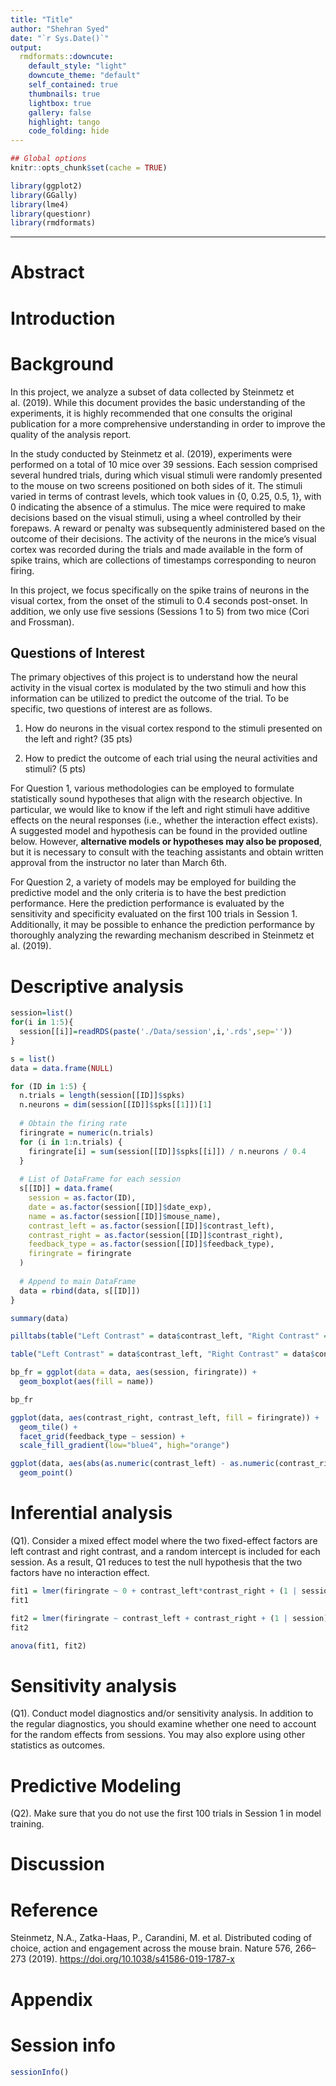 ```yaml
---
title: "Title"
author: "Shehran Syed"
date: "`r Sys.Date()`"
output:
  rmdformats::downcute:
    default_style: "light"
    downcute_theme: "default"
    self_contained: true
    thumbnails: true
    lightbox: true
    gallery: false
    highlight: tango
    code_folding: hide
---
```


```r
## Global options
knitr::opts_chunk$set(cache = TRUE)
```

```r
library(ggplot2)
library(GGally)
library(lme4)
library(questionr)
library(rmdformats)
```

------------------------------------------------------------------------

# Abstract

# Introduction

# Background

In this project, we analyze a subset of data collected by Steinmetz et al. (2019). While this document provides the basic understanding of the experiments, it is highly recommended that one consults the original publication for a more comprehensive understanding in order to improve the quality of the analysis report.

In the study conducted by Steinmetz et al. (2019), experiments were performed on a total of 10 mice over 39 sessions. Each session comprised several hundred trials, during which visual stimuli were randomly presented to the mouse on two screens positioned on both sides of it. The stimuli varied in terms of contrast levels, which took values in {0, 0.25, 0.5, 1}, with 0 indicating the absence of a stimulus. The mice were required to make decisions based on the visual stimuli, using a wheel controlled by their forepaws. A reward or penalty was subsequently administered based on the outcome of their decisions. The activity of the neurons in the mice's visual cortex was recorded during the trials and made available in the form of spike trains, which are collections of timestamps corresponding to neuron firing.

In this project, we focus specifically on the spike trains of neurons in the visual cortex, from the onset of the stimuli to 0.4 seconds post-onset. In addition, we only use five sessions (Sessions 1 to 5) from two mice (Cori and Frossman).

## Questions of Interest

The primary objectives of this project is to understand how the neural activity in the visual cortex is modulated by the two stimuli and how this information can be utilized to predict the outcome of the trial. To be specific, two questions of interest are as follows.

1.  How do neurons in the visual cortex respond to the stimuli presented on the left and right? (35 pts)

2.  How to predict the outcome of each trial using the neural activities and stimuli? (5 pts)

For Question 1, various methodologies can be employed to formulate statistically sound hypotheses that align with the research objective. In particular, we would like to know if the left and right stimuli have additive effects on the neural responses (i.e., whether the interaction effect exists). A suggested model and hypothesis can be found in the provided outline below. However, **alternative models or hypotheses may also be proposed**, but it is necessary to consult with the teaching assistants and obtain written approval from the instructor no later than March 6th.

For Question 2, a variety of models may be employed for building the predictive model and the only criteria is to have the best prediction performance. Here the prediction performance is evaluated by the sensitivity and specificity evaluated on the first 100 trials in Session 1. Additionally, it may be possible to enhance the prediction performance by thoroughly analyzing the rewarding mechanism described in Steinmetz et al. (2019).

# Descriptive analysis

```r
session=list()
for(i in 1:5){
  session[[i]]=readRDS(paste('./Data/session',i,'.rds',sep=''))
}
```

```r
s = list()
data = data.frame(NULL)

for (ID in 1:5) {
  n.trials = length(session[[ID]]$spks)
  n.neurons = dim(session[[ID]]$spks[[1]])[1]
  
  # Obtain the firing rate
  firingrate = numeric(n.trials)
  for (i in 1:n.trials) {
    firingrate[i] = sum(session[[ID]]$spks[[i]]) / n.neurons / 0.4
  }
  
  # List of DataFrame for each session
  s[[ID]] = data.frame(
    session = as.factor(ID),
    date = as.factor(session[[ID]]$date_exp),
    name = as.factor(session[[ID]]$mouse_name),
    contrast_left = as.factor(session[[ID]]$contrast_left),
    contrast_right = as.factor(session[[ID]]$contrast_right),
    feedback_type = as.factor(session[[ID]]$feedback_type),
    firingrate = firingrate
  )
  
  # Append to main DataFrame
  data = rbind(data, s[[ID]])
}
```

```r
summary(data)
```

```r
pilltabs(table("Left Contrast" = data$contrast_left, "Right Contrast" = data$contrast_right), count = TRUE, rows = F, cols = F, chisq = F, resid = F)

table("Left Contrast" = data$contrast_left, "Right Contrast" = data$contrast_right)
```

```r
bp_fr = ggplot(data = data, aes(session, firingrate)) +
  geom_boxplot(aes(fill = name))

bp_fr
```

```r
ggplot(data, aes(contrast_right, contrast_left, fill = firingrate)) + 
  geom_tile() +
  facet_grid(feedback_type ~ session) +
  scale_fill_gradient(low="blue4", high="orange")
```

```r
ggplot(data, aes(abs(as.numeric(contrast_left) - as.numeric(contrast_right)), firingrate)) +
  geom_point()
```

# Inferential analysis

(Q1). Consider a mixed effect model where the two fixed-effect factors are left contrast and right contrast, and a random intercept is included for each session. As a result, Q1 reduces to test the null hypothesis that the two factors have no interaction effect.

```r
fit1 = lmer(firingrate ~ 0 + contrast_left*contrast_right + (1 | session), data)
fit1
```

```r
fit2 = lmer(firingrate ~ contrast_left + contrast_right + (1 | session), data)
fit2
```

```r
anova(fit1, fit2)
```

# Sensitivity analysis

(Q1). Conduct model diagnostics and/or sensitivity analysis. In addition to the regular diagnostics, you should examine whether one need to account for the random effects from sessions. You may also explore using other statistics as outcomes.

# Predictive Modeling

(Q2). Make sure that you do not use the first 100 trials in Session 1 in model training.

# Discussion

# Reference {.unnumbered}

Steinmetz, N.A., Zatka-Haas, P., Carandini, M. et al. Distributed coding of choice, action and engagement across the mouse brain. Nature 576, 266--273 (2019). <https://doi.org/10.1038/s41586-019-1787-x>

# Appendix {.unnumbered}

# Session info {.unnumbered}

```r
sessionInfo()
```
